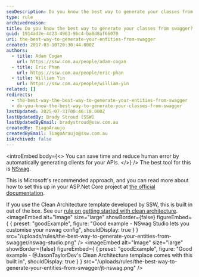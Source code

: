 ```yaml
---
seoDescription: Do you know the best way to generate your classes from Swagger? NSwag is Microsoft's recommended approach for automatically generating clients for APIs. It allows you to customize your configuration and even comes built-in with @JasonTaylorDev's Clean Architecture template developed by SSW.
type: rule
archivedreason:
title: Do you know the best way to generate your classes from swagger?
guid: 1914ad2e-4d23-4963-9bc4-ba8d8af66070
uri: the-best-way-to-generate-your-entities-from-swagger
created: 2017-03-10T20:30:44.000Z
authors:
  - title: Adam Cogan
    url: https://ssw.com.au/people/adam-cogan
  - title: Eric Phan
    url: https://ssw.com.au/people/eric-phan
  - title: William Yin
    url: https://ssw.com.au/people/william-yin
related: []
redirects:
  - the-best-way-the-best-way-to-generate-your-entities-from-swagger
  - do-you-know-the-best-way-to-generate-your-classes-from-swagger
lastUpdated: 2025-07-31T00:46:18.000Z
lastUpdatedBy: Brady Stroud [SSW]
lastUpdatedByEmail: bradystroud@ssw.com.au
createdBy: TiagoAraujo
createdByEmail: TiagoAraujo@ssw.com.au
isArchived: false
---
```


<introEmbed
  body={<>
You can save time and reduce human error by automatically generating clients for your APIs.
  </>}
/>
The best tool for this is [NSwag](https://github.com/RicoSuter/NSwag).

This is Microsoft's recommended approach, and you can read more about how to set this up in your ASP.Net Core project at [the official documentation](https://docs.microsoft.com/en-us/aspnet/core/tutorials/getting-started-with-nswag?view=aspnetcore-3.1&tabs=visual-studio&WT.mc_id=DT-MVP-33518).

If you use the Clean Architecture template developed by SSW, this is built in out of the box. See our [rule on getting started with clean architecture](/clean-architecture-get-started).
<imageEmbed
  alt="Image"
  size="large"
  showBorder={false}
  figureEmbed={ {
    preset: "goodExample",
    figure: "Good example - NSwag Studio lets you customise your nswag config",
    shouldDisplay: true
  } }
  src="/uploads/rules/the-best-way-to-generate-your-entities-from-swagger/nswag-studio.png"
/>
<imageEmbed
  alt="Image"
  size="large"
  showBorder={false}
  figureEmbed={ {
    preset: "goodExample",
    figure: "Good example - @JasonTaylorDev's Clean Architecture templace comes with this built in",
    shouldDisplay: true
  } }
  src="/uploads/rules/the-best-way-to-generate-your-entities-from-swagger/jt-nswag.png"
/>
